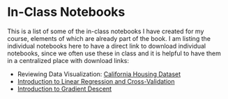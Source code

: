 # In-Class Notebooks {.unnumbered}

This is a list of some of the in-class notebooks I have created for my course, elements of which are already part of the book. I am listing the individual notebooks here to have a direct link to download individual notebooks, since we often use these in class and it is helpful to have them in a centralized place with download links:

- Reviewing Data Visualization: [California Housing Dataset](california_housing_visualization.ipynb)
- [Introduction to Linear Regression and Cross-Validation](cross_validation_linear_regression.ipynb)
- [Introduction to Gradient Descent](supervised_linear_models.ipynb)